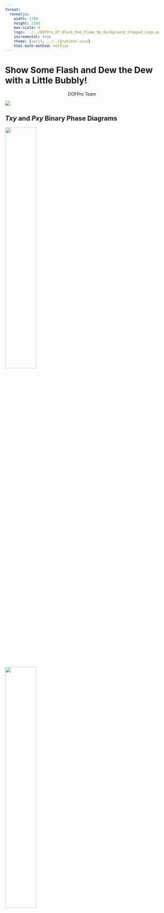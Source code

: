 ```yaml
---
format:
  revealjs:
    width: 2700
    height: 2160
    max-scale: 8
    logo: ../../DOFPro_D7_Black_Red_Flame_No_Background_Cropped_Logo.png
    incremental: true
    theme: [serif, ../../gradient.scss]
    html-math-method: mathjax
---
```


# Show Some Flash and Dew the Dew with a Little Bubbly!

::: {style="text-align: center;"}
DOFPro Team
:::

![](../../DOFPro_D7_Black_Red_Flame_No_Background_Cropped.png){.absolute left="22%" top="-55%"}


## *Txy* and *Pxy* Binary Phase Diagrams

![](TxyChloroformMethano.png){.absolute top=10% left=0% width=45%}

![](PxyChloroformMethanol.png){.absolute top=10% right=0% width=45%}

:::{.absolute top=40% left=20% style="font-size: 75px;"}
$\mathrm{vapor}$
:::

:::{.absolute top=50% left=13% style="font-size: 75px;"}
$2\text{–}\phi$
:::

:::{.absolute top=65% left=8% style="font-size: 75px;"}
$\mathrm{liquid}$
:::

:::{.absolute top=35% left=62% style="font-size: 75px;"}
$\mathrm{vapor}$
:::

:::{.absolute top=46% left=68% style="font-size: 75px;"}
$2\text{–}\phi$
:::

:::{.absolute top=55% left=72% style="font-size: 75px;"}
$\mathrm{liquid}$
:::

## The Lever Rule for Phase Diagrams

![](TxyBlowUpFull.png){.absolute top=15% left=0% width=65%}

:::{.absolute top=50% left=7%}
$\text{Phase }\alpha$
:::

:::{.absolute top=26% left=43%}
$\text{Phase }\beta$
:::

:::{.absolute top=30% left=33%}
$2\text{–}\phi$
:::

:::{.absolute top=39.5% left=26.5%}
$x_\mathrm{O}$
:::

:::{.absolute top=39.5% left=14%}
$x_\alpha$
:::

:::{.absolute top=39.5% left=42%}
$x_\beta$
:::

:::{.absolute top=58% left=-4%}
$l_1 = x_\mathrm{O} - x_\alpha$
:::

:::{.absolute top=58% left=47%}
$l_2 = x_\beta - x_\mathrm{O}$
:::

:::{.absolute top=66.5% left=21%}
$l_3 = x_\beta - x_\alpha$
:::

:::{.absolute left=70% top=10%}
If </br> $\ \ \ \ n_\mathrm{total} = n_\alpha + n_\beta$
:::

:::{.absolute left=70% top=25%}
Then </br> $\ \ \ \ n_\alpha l_1 = n_\beta l_2$
:::
:::{.absolute left=70% top=40%}
$\ \ \ \ \dfrac{n_\alpha}{n_\mathrm{total}} = \dfrac{l_2}{l_3}$
:::
:::{.absolute left=70% top=55%}
$\ \ \ \ \dfrac{n_\beta}{n_\mathrm{total}} = \dfrac{l_1}{l_3}$
:::

:::{.absolute left=2% top=75%}
If $\alpha$ is a liquid and $\beta$ is a vapor, then<br/>
$\mathcal{V} \equiv \dfrac{n_\beta}{n_\mathrm{total}} = \dfrac{l_1}{l_3}$
and 
$\mathcal{L} \equiv \dfrac{n_\alpha}{n_\mathrm{total}} = \dfrac{l_2}{l_3}$
:::


## BUBL P, BUBL T, DEW P, DEW T, and FLASH{.bigbold80}

:::{style="font-size: 100px;"}
For binary VLE mixtures, five types of calculations are usually performed:

 1. BUBL P – Given all $x_i$’s and $T$, calculate $P$ at which the first
bubble forms, and $y_i$’s of the bubble.
 2. BUBL T – Given all $x_i$’s and $P$, calculate $T$ at which the first
bubble forms, and $y_i$’s of the bubble.
 3. DEW P – Given all $y_i$’s and $T$, calculate $P$ at which the first
droplet condenses, and $x_i$’s of the droplet.
 4. DEW T – Given all $y_i$’s and $P$, calculate $T$ at which the first
droplet condenses, and $x_i$’s of the droplet.
 5. FLASH – Given overall composition ($z_i$’s) and $T$ and $P$, calculate
$x_i$’s and $y_i$’s, and relative amounts of vapor, $\mathcal{V}$, and liquid, $\mathcal{L}$.
:::
## Graphical BUBL P, DEW P

![](PxyBubbleDew.png){.absolute left=10% top=10% width=80%}

:::{style="font-size: 65px;"}

:::{.absolute top=27% left=23%}
Subcooled<br/>Liquid
:::

:::{.absolute top=55% left=60%}
Superheated<br/>Vapor
:::

:::{.absolute top=45% left=38%}
$2\text{–}\phi$
:::

:::{.absolute top=15% left=28%}
Overall<br/> Composition
:::

:::{.absolute top=36.5% left=8%}
Bubble<br/> Pressure
:::

:::{.absolute top=70% left=51%}
Bubble<br/> Composition
:::

:::{.absolute top=59% left=8%}
Dew<br/> Pressure
:::

:::{.absolute top=81% left=19%}
Dew<br/> Composition
:::

:::{.absolute top=23% left=56%}
Low Boiling<br/>Azeotrope
:::

:::

---

## Graphical FLASH on *Pxy*

![](PxyFlash.png){.absolute left=10% top=10% width=80%}

:::{style="font-size: 65px;"}

:::{.absolute top=27% left=22%}
Subcooled<br/>Liquid
:::

:::{.absolute top=45% left=47%}
Superheated<br/>Vapor
:::

:::{.absolute top=40% left=38%}
$2\text{–}\phi$
:::

:::{.absolute top=14.5% left=27%}
Overall<br/> Composition
:::

:::{.absolute top=17% left=52.5%}
Flash Temperature
:::

:::{.absolute top=43.5% left=8%}
Flash<br/> Pressure
:::

:::{.absolute top=81% left=20%}
Liquid<br/> Composition
:::

:::{.absolute top=81% left=36%}
Vapor<br/> Composition
:::

:::{.absolute top=47.5% left=30.5%}
$a$
:::

:::{.absolute top=47.5% left=38%}
$b$
:::


:::{.absolute top=55% left=60%}
$\mathcal{V} = \dfrac{a}{a+b}$
:::

:::{.absolute top=65% left=60%}
$\mathcal{L} = 1-\mathcal{V} = \dfrac{b}{a+b}$
:::

:::

---

## Graphical FLASH on *Txy*

![](TxyFlash.png){.absolute left=10% top=10% width=80%}

:::{style="font-size: 65px;"}

:::{.absolute top=72.5% left=57%}
Subcooled<br/>Liquid
:::

:::{.absolute top=55% left=57%}
Superheated<br/>Vapor
:::

:::{.absolute top=65% left=46%}
$2\text{–}\phi$
:::

:::{.absolute top=14.5% left=27%}
Overall<br/> Composition
:::

:::{.absolute top=53.5% left=8%}
Flash<br/> Temperature
:::

:::{.absolute top=16% left=52.5%}
Flash Pressure
:::

:::{.absolute top=84% left=20%}
Liquid<br/> Composition
:::

:::{.absolute top=84% left=36%}
Vapor<br/> Composition
:::

:::{.absolute top=54% left=30.5%}
$a$
:::

:::{.absolute top=54% left=38%}
$b$
:::


:::{.absolute top=25% left=60%}
$\mathcal{V} = \dfrac{a}{a+b}$
:::

:::{.absolute top=35% left=60%}
$\mathcal{L} = 1-\mathcal{V} = \dfrac{b}{a+b}$
:::

:::

---

## Graphical BUBL T, DEW T

![](TxyBubbleDew.png){.absolute left=10% top=10% width=80%}

:::{style="font-size: 65px;"}

:::{.absolute top=23% left=35%}
Superheated<br/>Vapor
:::

:::{.absolute top=70% left=75%}
Subcooled<br/>Liquid
:::

:::{.absolute top=55% left=38%}
$2\text{–}\phi$
:::

:::{.absolute top=13.5% left=28%}
Overall<br/> Composition
:::

:::{.absolute top=59.5% left=8%}
Bubble<br/> Temperature
:::

:::{.absolute top=83% left=18%}
Dew<br/> Composition
:::

:::{.absolute top=38.5% left=8%}
Dew<br/> Temperature
:::

:::{.absolute top=83% left=44%}
Bubble<br/> Composition
:::


:::{.absolute top=72% left=55%}
Low Boiling<br/>Azeotrope
:::

:::

## The Takeaways

1. A $Pxy$ binary phase diagram can be used for Bubble P and Dew P graphical calculations.
2. A $Txy$ binary phase diagram can be used for Bubble T and Dew T graphical calculations.
3. Either a $Pxy$ or $Txy$ binary phase diagram can be used for a Flash calculation, and when using the same $T$ and $P$ they should agree with each other.

#

::: {.centered}
 </br></br></br></br></br>**Thanks for watching!** </br> The previous video is in the link in the upper left. The next video in the series, is in the upper right. To learn more about Chemical and Thermal Processes, visit the website linked in the description.
:::

![](../../DOFPro_D7_Black_Red_Flame_No_Background_Cropped.png){.absolute left="20%" top="100%"}